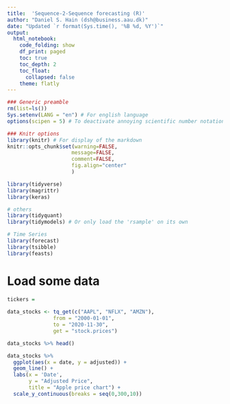 ```yaml
---
title:  'Sequence-2-Sequence forecasting (R)'
author: "Daniel S. Hain (dsh@business.aau.dk)"
date: "Updated `r format(Sys.time(), '%B %d, %Y')`"
output:
  html_notebook:
    code_folding: show
    df_print: paged
    toc: true
    toc_depth: 2
    toc_float:
      collapsed: false
    theme: flatly
---
```


```r
### Generic preamble
rm(list=ls())
Sys.setenv(LANG = "en") # For english language
options(scipen = 5) # To deactivate annoying scientific number notation

### Knitr options
library(knitr) # For display of the markdown
knitr::opts_chunk$set(warning=FALSE,
                     message=FALSE,
                     comment=FALSE, 
                     fig.align="center"
                     )
```


```r
library(tidyverse)
library(magrittr)
library(keras)
```

```r
# others
library(tidyquant)
library(tidymodels) # Or only load the 'rsample' on its own

# Time Series
library(forecast)
library(tsibble)
library(feasts)
```

# Load some data

```r
tickers = 
            
data_stocks <- tq_get(c("AAPL", "NFLX", "AMZN"),
               from = "2000-01-01",
               to = "2020-11-30",
               get = "stock.prices")
```

```r
data_stocks %>% head()
```

```r
data_stocks %>%
  ggplot(aes(x = date, y = adjusted)) +
  geom_line() +
  labs(x = 'Date',
       y = "Adjusted Price",
       title = "Apple price chart") +
  scale_y_continuous(breaks = seq(0,300,10))
```


